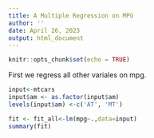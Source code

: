 ```yaml
---
title: A Multiple Regression on MPG
author: ''
date: April 26, 2023
output: html_document
---
```


```r
knitr::opts_chunk$set(echo = TRUE)
```

First we regress all other variales on mpg.

```r
input<-mtcars
input$am <- as.factor(input$am)
levels(input$am) <-c('AT', 'MT')

fit <- fit_all<-lm(mpg~.,data=input)
summary(fit)
```


